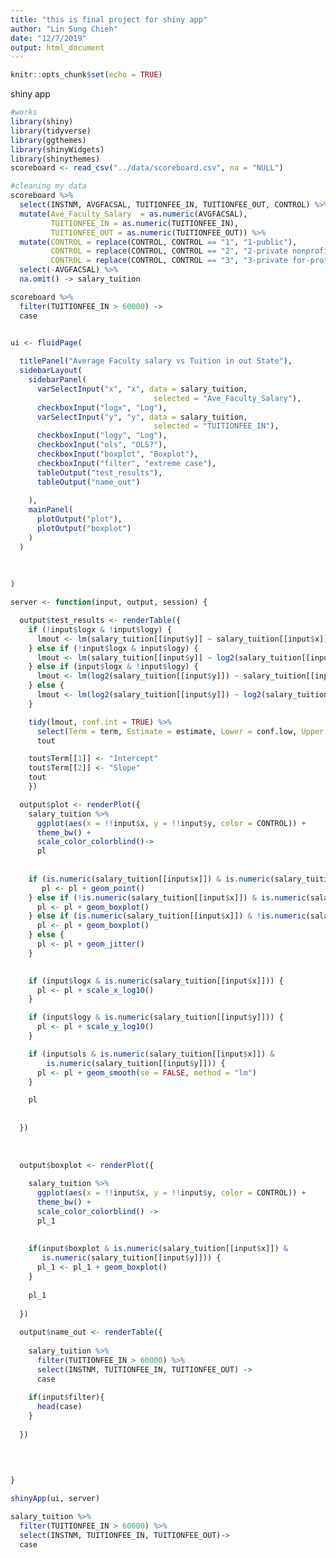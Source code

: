 ```yaml
---
title: "this is final project for shiny app"
author: "Lin Sung Chieh"
date: "12/7/2019"
output: html_document
---
```


```r
knitr::opts_chunk$set(echo = TRUE)
```

shiny app
```r
#works
library(shiny)
library(tidyverse)
library(ggthemes)
library(shinyWidgets)
library(shinythemes)
scoreboard <- read_csv("../data/scoreboard.csv", na = "NULL")

#cleaning my data
scoreboard %>%
  select(INSTNM, AVGFACSAL, TUITIONFEE_IN, TUITIONFEE_OUT, CONTROL) %>%
  mutate(Ave_Faculty_Salary  = as.numeric(AVGFACSAL),
         TUITIONFEE_IN = as.numeric(TUITIONFEE_IN),
         TUITIONFEE_OUT = as.numeric(TUITIONFEE_OUT)) %>%
  mutate(CONTROL = replace(CONTROL, CONTROL == "1", "1-public"),
         CONTROL = replace(CONTROL, CONTROL == "2", "2-private nonprofit"),
         CONTROL = replace(CONTROL, CONTROL == "3", "3-private for-profit")) %>%
  select(-AVGFACSAL) %>%
  na.omit() -> salary_tuition

scoreboard %>%
  filter(TUITIONFEE_IN > 60000) -> 
  case


ui <- fluidPage(
  
  titlePanel("Average Faculty salary vs Tuition in out State"),
  sidebarLayout(
    sidebarPanel(
      varSelectInput("x", "x", data = salary_tuition, 
                                selected = "Ave_Faculty_Salary"),
      checkboxInput("logx", "Log"),
      varSelectInput("y", "y", data = salary_tuition, 
                                selected = "TUITIONFEE_IN"),
      checkboxInput("logy", "Log"),
      checkboxInput("ols", "OLS?"),
      checkboxInput("boxplot", "Boxplot"),
      checkboxInput("filter", "extreme case"),
      tableOutput("test_results"),
      tableOutput("name_out")
      
    ),
    mainPanel(
      plotOutput("plot"),
      plotOutput("boxplot")
    )
  )
  
  
  
)

server <- function(input, output, session) {

  output$test_results <- renderTable({
    if (!input$logx & !input$logy) {
      lmout <- lm(salary_tuition[[input$y]] ~ salary_tuition[[input$x]])
    } else if (!input$logx & input$logy) {
      lmout <- lm(salary_tuition[[input$y]] ~ log2(salary_tuition[[input$x]]))
    } else if (input$logx & !input$logy) {
      lmout <- lm(log2(salary_tuition[[input$y]]) ~ salary_tuition[[input$x]])
    } else {
      lmout <- lm(log2(salary_tuition[[input$y]]) ~ log2(salary_tuition[[input$x]]))
    }

    tidy(lmout, conf.int = TRUE) %>%
      select(Term = term, Estimate = estimate, Lower = conf.low, Upper = conf.high) ->
      tout

    tout$Term[[1]] <- "Intercept"
    tout$Term[[2]] <- "Slope"
    tout
    })

  output$plot <- renderPlot({
    salary_tuition %>%
      ggplot(aes(x = !!input$x, y = !!input$y, color = CONTROL)) +
      theme_bw() +
      scale_color_colorblind()->
      pl
    
    
    if (is.numeric(salary_tuition[[input$x]]) & is.numeric(salary_tuition[[input$y]])) {
       pl <- pl + geom_point()
    } else if (!is.numeric(salary_tuition[[input$x]]) & is.numeric(salary_tuition[[input$y]])) {
      pl <- pl + geom_boxplot()
    } else if (is.numeric(salary_tuition[[input$x]]) & !is.numeric(salary_tuition[[input$y]])) {
      pl <- pl + geom_boxplot()
    } else {
      pl <- pl + geom_jitter()
    }

    
    if (input$logx & is.numeric(salary_tuition[[input$x]])) {
      pl <- pl + scale_x_log10()
    }

    if (input$logy & is.numeric(salary_tuition[[input$y]])) {
      pl <- pl + scale_y_log10()
    }

    if (input$ols & is.numeric(salary_tuition[[input$x]]) &
        is.numeric(salary_tuition[[input$y]])) {
      pl <- pl + geom_smooth(se = FALSE, method = "lm")
    }

    pl
    
    
  })
    
    
    
  output$boxplot <- renderPlot({
  
    salary_tuition %>%
      ggplot(aes(x = !!input$x, y = !!input$y, color = CONTROL)) +
      theme_bw() +
      scale_color_colorblind() -> 
      pl_1
    
    
    if(input$boxplot & is.numeric(salary_tuition[[input$x]]) &
       is.numeric(salary_tuition[[input$y]])) {
      pl_1 <- pl_1 + geom_boxplot()
    }
    
    pl_1
    
  })
    
  output$name_out <- renderTable({
    
    salary_tuition %>%
      filter(TUITIONFEE_IN > 60000) %>%
      select(INSTNM, TUITIONFEE_IN, TUITIONFEE_OUT) ->
      case
    
    if(input$filter){
      head(case)
    }
    
  })
  
  

 
}

shinyApp(ui, server)
```





```r
salary_tuition %>%
  filter(TUITIONFEE_IN > 60000) %>%
  select(INSTNM, TUITIONFEE_IN, TUITIONFEE_OUT)->
  case
  
```

